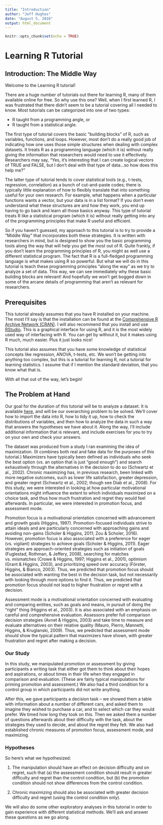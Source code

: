 ```yaml
---
title: "Introduction"
author: "Jeff Hughes"
date: "August 5, 2016"
output: html_document
---
```


```r
knitr::opts_chunk$set(echo = TRUE)
```

# Learning R Tutorial

## Introduction: The Middle Way

Welcome to the Learning R tutorial!

There are a huge number of tutorials out there for learning R, many of them available online for free. So why use this one? Well, when I first learned R, I was frustrated that there didn't seem to be a tutorial covering all I needed to know. Most tutorials can be categorized into one of two types:

* R taught from a programming angle, or
* R taught from a statistical angle.

The first type of tutorial covers the basic "building blocks" of R, such as variables, functions, and loops. However, most don't do a really good job of indicating how one uses those simple structures when dealing with complex datasets. It treats R as a programming language (which it is) without really giving the information that researchers would need to use it effectively. Researchers may say, "Yes, it's interesting that I can create logical vectors of TRUE and FALSE, but I don't deal with that type of data...so how does this help me?"

The latter type of tutorial tends to cover statistical tools (e.g., t-tests, regression, correlation) as a bunch of cut-and-paste codes; there is typically little explanation of how to flexibly translate that into something useful for your own research. For example, what happens when a particular functions wants a vector, but your data is in a list format? If you don't even understand what these structures are and how they work, you end up having to go back and learn all those basics anyway. This type of tutorial treats R like a statistical program (which it is) without really getting into any of the programming principles that make R useful and efficient.

So if you haven't guessed, my approach to this tutorial is to try to provide a "Middle Way" that incorporates both these strategies. It is written with researchers in mind, but is designed to show you the basic programming tools along the way that will help you get the most out of R. Quite frankly, if you don't learn the programming principles of R, you might as well use a different statistical program. The fact that R is a full-fledged programming language is what makes using R so powerful. But what we will do in this tutorial is teach these programming principles "along the way" as we try to analyze a set of data. This way, we can see immediately why these basic building blocks are relevant! And hopefully we won't get bogged down in some of the arcane details of programming that aren't as relevant for researchers.

## Prerequisites

This tutorial already assumes that you have R installed on your machine. The most I'll say is that the installation can be found at the [Comprehensive R Archive Network (CRAN)](https://cran.r-project.org). I will also recommend that you install and use [RStudio](https://www.rstudio.com). This is a graphical interface for using R, and it is the most widely used way of interfacing with R. You can get by without it, but it makes using R much, much easier. Plus it just looks nice!

This tutorial also assumes that you have some knowledge of statistical concepts like regression, ANOVA, t-tests, etc. We won't be getting into anything too complex, but this is a tutorial for learning R, not a tutorial for learning statistics. I assume that if I mention the standard deviation, that you know what that is.

With all that out of the way, let's begin!

## The Problem at Hand

Our goal for the duration of this tutorial will be to analyze a dataset. It is available [here](PLACEHOLDER), and will be our overarching problem to be solved. We'll cover how to import the data into R, how to tidy it up, how to check the distributions of variables, and then how to analyze the data in such a way that answers the hypotheses we have about it. Along the way, I'll include additional information that is relevant, and include exercises for you to try on your own and check your answers.

The dataset was produced from a study I ran examining the idea of maximization. (It combines both real and fake data for the purposes of this tutorial.) Maximizers have typically been defined as individuals who seek the best option (vs. an option that is just "good enough") and search exhaustively through the alternatives in the decision to do so (Schwartz et al., 2002). Chronic maximizing has, in previous research, been linked with more negative outcomes, such as lower life satisfaction, greater depression, and greater regret (Schwartz et al., 2002; though see Diab et al., 2008). For this study, we were interested in looking at how particular motivational orientations might influence the extent to which individuals maximized on a choice task, and thus how much frustration and regret they would feel afterwards. In particular, we were interested in promotion focus, and assessment mode.

Promotion focus is a motivational orientation concerned with advancement and growth goals (Higgins, 1997). Promotion-focused individuals strive to attain ideals and are particularly concerned with approaching gains and avoiding non-gains (Scholer & Higgins, 2011; Zou & Scholer, 2016). However, promotion focus is also associated with a preference for eager (vs. vigilant) strategies to achieve goals (Scholer & Higgins, 2011). Eager strategies are approach-oriented strategies such as initiation of goals (Fuglestad, Rothman, & Jeffery, 2008), searching for matches vs. mismatches (Crowe & Higgins, 1997; Higgins et al., 2001), optimism (Grant & Higgins, 2003), and prioritizing speed over accuracy (Förster, Higgins, & Bianco, 2003). Thus, we predicted that promotion focus should be associated with wanting the best in the decision task, but not necessarily with looking through more options to find it. Thus, we predicted that promotion focus should not lead to higher frustration or regret with a decision.

Assessment mode is a motivational orientation concerned with evaluating and comparing entities, such as goals and means, in pursuit of doing the "right" thing (Higgins et al., 2003). It is also associated with an emphasis on careful and comprehensive evaluation. Assessors prefer full comparison decision strategies (Avnet & Higgins, 2003) and take time to measure and evaluate alternatives on their relative quality (Mauro, Pierro, Mannetti, Higgins, & Kruglanski, 2009). Thus, we predicted that assessment mode should show the typical pattern that maximizers have shown, with greater frustration and regret after making a decision.

### Our Study

In this study, we manipulated promotion or assessment by giving participants a writing task that either got them to think about their hopes and aspirations, or about times in their life when they engaged in comparison and evaluation. (These are fairly typical manipulations for priming promotion and assessment.) We also had a third condition for a control group in which participants did not write anything.

After this, we gave participants a decision task -- we showed them a table with information about a number of different cars, and asked them to imagine they wished to purchase a car, and to select which car they would prefer. We timed how long they took on this. Then we asked them a number of questions afterwards about their difficulty with the task, about the strategies they used to decide, and about the regret they felt. We also had established chronic measures of promotion focus, assessment mode, and maximizing.

### Hypotheses

So here's what we hypothesized:

1. The manipulation should have an effect on decision difficulty and on regret, such that (a) the assessment condition should result in greater difficulty and regret than the control condition, but (b) the promotion condition should not show differences from the control condition.

2. Chronic maximizing should also be associated with greater decision difficulty and regret (using the control condition only).

We will also do some other exploratory analyses in this tutorial in order to gain experience with different statistical methods. We'll ask and answer these questions as we go along.
